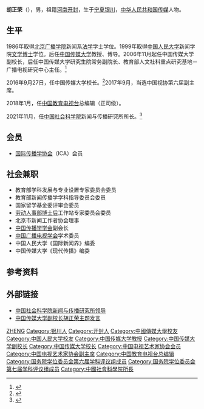 '''胡正荣'''（{{bd|1966年|5月|}}），男，祖籍[[河南|河南]][[开封|开封]]，生于[[宁夏|宁夏]][[银川|银川]]，[[中华人民共和国|中华人民共和国]][[传媒|传媒]]人物。

== 生平 ==
1986年取得[[北京广播学院|北京广播学院]]新闻系[[法学|法学]]学士学位。1999年取得[[中国人民大学|中国人民大学]]新闻学院[[文学|文学]][[博士|博士]]学位。后任[[中国传媒大学|中国传媒大学]]教授、博导。2006年11月起任中国传媒大学副校长，后任中国传媒大学研究生院常务副院长、教育部人文社科重点研究基地－广播电视研究中心主任。<ref >{{cite web |url=http://www.sinoss.net/2010/1227/29855.html |language= |title=胡正荣——中国传媒大学 |publisher=社科网 |date=2010-12-27 |accessdate= |archive-date=2016-10-02 |archive-url=https://web.archive.org/web/20161002044152/http://www.sinoss.net/2010/1227/29855.html |dead-url=no }}</ref>

2016年9月27日，任中国传媒大学校长。<ref >{{cite web |url=http://news.china.com.cn/2016-09/28/content_39389316.htm |language= |title=胡正荣任中国传媒大学校长 |publisher=中国网 |date=2016-09-28 |accessdate= |archive-date=2017-03-26 |archive-url=https://web.archive.org/web/20170326191102/http://news.china.com.cn/2016-09/28/content_39389316.htm |dead-url=no }}</ref>2017年9月，当选中国视协第六届副主席。

2018年1月，任[[中国教育电视台|中国教育电视台]]总编辑（正司级）。

2021年11月，任[[中国社会科学院|中国社会科学院]]新闻与传播研究所所长。<ref>{{Cite web|title=中国教育电视台总编辑胡正荣已任中国社科院新闻与传播研究所所长|url=https://news.sina.com.cn/c/2021-11-10/doc-iktzqtyu6473143.shtml|access-date=2021-11-10|date=2021-11-10|last=|work=澎湃新闻}}</ref>

== 会员 ==
* [[国际传播学协会|国际传播学协会]]（ICA）会员

== 社会兼职 ==
* 教育部学科发展与专业设置专家委员会委员
* 教育部新闻传播学学科指导委员会委员
* 国家留学基金委评审会委员
* [[劳动人事部|劳动人事部]][[博士后|博士后]]工作站专家委员会委员
* 北京市新闻工作者协会理事
* [[中国传播学学会|中国传播学学会]]副会长
* [[中国广播电视学会|中国广播电视学会]]学术委员
* 中国人民大学《国际新闻界》编委
* 中国传媒大学《现代传播》编委

== 参考资料 ==
{{reflist}}

== 外部链接 ==
* [http://www.mediaresearch.cn/xws/sld/ 中国社会科学院新闻与传播研究所领导]
* [http://media.people.com.cn/GB/137800/235653/16400900.html 中国传媒大学副校长胡正荣主题发言] {{Wayback|url=http://media.people.com.cn/GB/137800/235653/16400900.html |date=20160304074427 }}

{{国务院学位委员会第六届学科评议组/新闻传播学}}
{{中国电视艺术家协会第六届理事会}}

{{Authority control}}
{{DEFAULTSORT:HU胡}}
[[Category:胡姓|ZHENG]]
[[Category:银川人|Category:银川人]]
[[Category:开封人|Category:开封人]]
[[Category:中國傳媒大學校友|Category:中國傳媒大學校友]]
[[Category:中国人民大学校友|Category:中国人民大学校友]]
[[Category:中国传媒大学教授|Category:中国传媒大学教授]]
[[Category:中国传媒大学副校长|Category:中国传媒大学副校长]]
[[Category:中国传媒大学校长|Category:中国传媒大学校长]]
[[Category:中国电视艺术家协会会员|Category:中国电视艺术家协会会员]]
[[Category:中国电视艺术家协会副主席|Category:中国电视艺术家协会副主席]]
[[Category:中国教育电视台总编辑|Category:中国教育电视台总编辑]]
[[Category:国务院学位委员会第六届学科评议组成员|Category:国务院学位委员会第六届学科评议组成员]]
[[Category:国务院学位委员会第七届学科评议组成员|Category:国务院学位委员会第七届学科评议组成员]]
[[Category:中國社會科學院所長|Category:中國社會科學院所長]]